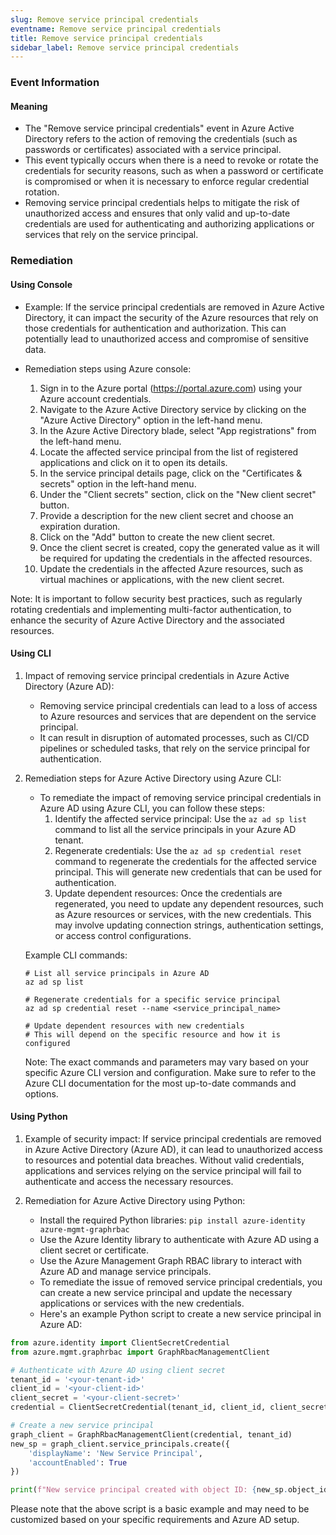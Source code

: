 ```yaml
--- 
slug: Remove service principal credentials
eventname: Remove service principal credentials
title: Remove service principal credentials
sidebar_label: Remove service principal credentials
---
```

                       
### Event Information

#### Meaning

- The "Remove service principal credentials" event in Azure Active Directory refers to the action of removing the credentials (such as passwords or certificates) associated with a service principal.
- This event typically occurs when there is a need to revoke or rotate the credentials for security reasons, such as when a password or certificate is compromised or when it is necessary to enforce regular credential rotation.
- Removing service principal credentials helps to mitigate the risk of unauthorized access and ensures that only valid and up-to-date credentials are used for authenticating and authorizing applications or services that rely on the service principal.

### Remediation

#### Using Console

- Example: If the service principal credentials are removed in Azure Active Directory, it can impact the security of the Azure resources that rely on those credentials for authentication and authorization. This can potentially lead to unauthorized access and compromise of sensitive data.

- Remediation steps using Azure console:
  1. Sign in to the Azure portal (https://portal.azure.com) using your Azure account credentials.
  2. Navigate to the Azure Active Directory service by clicking on the "Azure Active Directory" option in the left-hand menu.
  3. In the Azure Active Directory blade, select "App registrations" from the left-hand menu.
  4. Locate the affected service principal from the list of registered applications and click on it to open its details.
  5. In the service principal details page, click on the "Certificates & secrets" option in the left-hand menu.
  6. Under the "Client secrets" section, click on the "New client secret" button.
  7. Provide a description for the new client secret and choose an expiration duration.
  8. Click on the "Add" button to create the new client secret.
  9. Once the client secret is created, copy the generated value as it will be required for updating the credentials in the affected resources.
  10. Update the credentials in the affected Azure resources, such as virtual machines or applications, with the new client secret.

Note: It is important to follow security best practices, such as regularly rotating credentials and implementing multi-factor authentication, to enhance the security of Azure Active Directory and the associated resources.

#### Using CLI

1. Impact of removing service principal credentials in Azure Active Directory (Azure AD):
   - Removing service principal credentials can lead to a loss of access to Azure resources and services that are dependent on the service principal.
   - It can result in disruption of automated processes, such as CI/CD pipelines or scheduled tasks, that rely on the service principal for authentication.

2. Remediation steps for Azure Active Directory using Azure CLI:
   - To remediate the impact of removing service principal credentials in Azure AD using Azure CLI, you can follow these steps:
     1. Identify the affected service principal: Use the `az ad sp list` command to list all the service principals in your Azure AD tenant.
     2. Regenerate credentials: Use the `az ad sp credential reset` command to regenerate the credentials for the affected service principal. This will generate new credentials that can be used for authentication.
     3. Update dependent resources: Once the credentials are regenerated, you need to update any dependent resources, such as Azure resources or services, with the new credentials. This may involve updating connection strings, authentication settings, or access control configurations.

   Example CLI commands:
   ```
   # List all service principals in Azure AD
   az ad sp list

   # Regenerate credentials for a specific service principal
   az ad sp credential reset --name <service_principal_name>

   # Update dependent resources with new credentials
   # This will depend on the specific resource and how it is configured
   ```

   Note: The exact commands and parameters may vary based on your specific Azure CLI version and configuration. Make sure to refer to the Azure CLI documentation for the most up-to-date commands and options.

#### Using Python

1. Example of security impact: If service principal credentials are removed in Azure Active Directory (Azure AD), it can lead to unauthorized access to resources and potential data breaches. Without valid credentials, applications and services relying on the service principal will fail to authenticate and access the necessary resources.

2. Remediation for Azure Active Directory using Python:
   - Install the required Python libraries: `pip install azure-identity azure-mgmt-graphrbac`
   - Use the Azure Identity library to authenticate with Azure AD using a client secret or certificate.
   - Use the Azure Management Graph RBAC library to interact with Azure AD and manage service principals.
   - To remediate the issue of removed service principal credentials, you can create a new service principal and update the necessary applications or services with the new credentials.
   - Here's an example Python script to create a new service principal in Azure AD:

```python
from azure.identity import ClientSecretCredential
from azure.mgmt.graphrbac import GraphRbacManagementClient

# Authenticate with Azure AD using client secret
tenant_id = '<your-tenant-id>'
client_id = '<your-client-id>'
client_secret = '<your-client-secret>'
credential = ClientSecretCredential(tenant_id, client_id, client_secret)

# Create a new service principal
graph_client = GraphRbacManagementClient(credential, tenant_id)
new_sp = graph_client.service_principals.create({
    'displayName': 'New Service Principal',
    'accountEnabled': True
})

print(f"New service principal created with object ID: {new_sp.object_id}")
```

Please note that the above script is a basic example and may need to be customized based on your specific requirements and Azure AD setup.


 